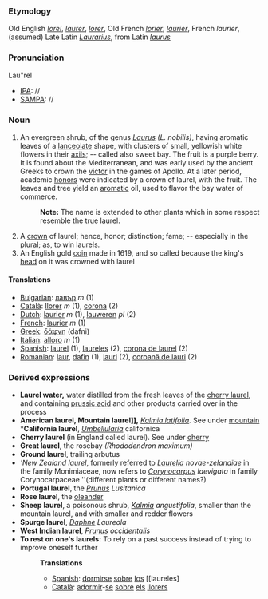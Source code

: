 ===Etymology===
Old English ''[[lorel]]'', ''[[laurer]]'', ''[[lorer]]'', Old French ''[[lorier]]'', ''[[laurier]]'', French ''laurier'', (assumed) Late Latin ''[[Laurarius]]'', from Latin ''[[laurus]]''
===Pronunciation===
Lau"rel 
*[[IPA]]: //
*[[SAMPA]]: //
===Noun===
#An evergreen shrub, of the genus ''[[Laurus]] (L. nobilis)'', having aromatic leaves of a [[lanceolate]] shape, with clusters of small, yellowish white flowers in their [[axils]]; -- called also sweet bay. The fruit is a purple berry. It is found about the Mediterranean, and was early used by the ancient Greeks to crown the [[victor]] in the games of Apollo. At a later period, academic [[honor]]s were indicated by a crown of laurel, with the fruit. The leaves and tree yield an [[aromatic]] oil, used to flavor the bay water of commerce.
#:'''Note:''' The name is extended to other plants which in some respect resemble the true laurel.
#A [[crown]] of laurel; hence, honor; distinction; fame; -- especially in the plural; as, to win laurels.
#An English gold [[coin]] made in 1619, and so called because the king's [[head]] on it was crowned with laurel
==== Translations ====
*[[Bulgarian]]: [[лавър]] ''m'' (1)
*[[Català]]: [[llorer]] ''m'' (1), [[corona]] (2)
*[[Dutch]]: [[laurier]] ''m'' (1), [[lauweren]] ''pl'' (2)
*[[French]]: [[laurier]] ''m'' (1)
*[[Greek]]: [[δάφνη]] (dafni)
*[[Italian]]: [[alloro]] ''m'' (1)
*[[Spanish]]: [[laurel]] (1), [[laureles]] (2), [[corona de laurel]] (2)
*[[Romanian]]: [[laur]], [[dafin]] (1), [[lauri]] (2), [[coroană de lauri]] (2)
===Derived expressions===
*'''Laurel water,''' water distilled from the fresh leaves of the [[cherry laurel]], and containing [[prussic acid]] and other products carried over in the process
*'''American laurel, Mountain laurel]],''' ''[[Kalmia latifolia]]''. See under [[mountain]] *'''California laurel''', ''[[Umbellularia]]'' californica
*'''Cherry laurel''' (in England called laurel). See under [[cherry]]
*'''Great laurel''', the rosebay ''(Rhododendron maximum)''
*'''Ground laurel''', trailing arbutus
*'''New Zealand laurel'', formerly referred to ''[[Laurelia]] novae-zelandiae'' in the family Monimiaceae, now refers to ''[[Corynocarpus]] laevigata'' in family Corynocarpaceae ''(different plants or different names?)
*'''Portugal laurel''', the ''[[Prunus]] Lusitanica''
*'''Rose laurel''', the [[oleander]]
*'''Sheep laurel''', a poisonous shrub, ''[[Kalmia]] angustifolia'', smaller than the mountain laurel, and with smaller and redder flowers
*'''Spurge laurel''', ''[[Daphne]] Laureola''
*'''West Indian laurel''', ''[[Prunus]] occidentalis''
*'''To rest on one's laurels:''' To rely on a past success instead of trying to improve oneself further
*:'''Translations'''
*:*[[Spanish]]: [[dormirse]] [[sobre]] [[los]] [[laureles]
*:*[[Català]]: [[adormir]]-[[se]] [[sobre]] [[els]] [[llorers]]